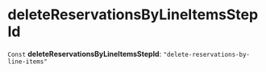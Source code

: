 
# deleteReservationsByLineItemsStepId

 `Const` **deleteReservationsByLineItemsStepId**: `"delete-reservations-by-line-items"`
